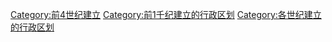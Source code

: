 [[Category:前4世纪建立|Category:前4世纪建立]]
[[Category:前1千纪建立的行政区划|Category:前1千纪建立的行政区划]]
[[Category:各世纪建立的行政区划|Category:各世纪建立的行政区划]]